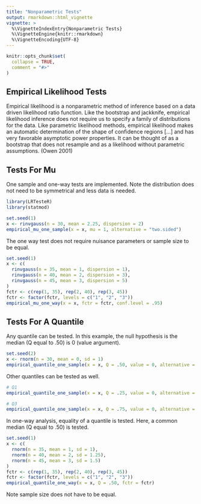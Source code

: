 ```yaml
---
title: "Nonparametric Tests"
output: rmarkdown::html_vignette
vignette: >
  %\VignetteIndexEntry{Nonparametric Tests}
  %\VignetteEngine{knitr::rmarkdown}
  %\VignetteEncoding{UTF-8}
---
```


```r
knitr::opts_chunk$set(
  collapse = TRUE,
  comment = "#>"
)
```

## Empirical Likelihood Tests

Empirical likelihood is a nonparametric method of inference based on a data driven likelihood ratio function. Like the bootstrap and jackknife, empirical likelihood inference does not require us to specify a family of distributions for the data. Like parametric likelihood methods, empirical likelihood makes an automatic determination of the shape of confidence regions [...] and has very favorable asymptotic power properties. It can be thought of as a bootstrap that does not resample and as a likelihood without parametric assumptions. (Owen 2001)

## Tests For Mu

One sample and one-way tests are implemented. Note the distribution does not need to be symmetrical and less data is needed.

```r
library(LRTesteR)
library(statmod)

set.seed(1)
x <- rinvgauss(n = 30, mean = 2.25, dispersion = 2)
empirical_mu_one_sample(x = x, mu = 1, alternative = "two.sided")
```
The one way test does not require nuisance parameters or sample size to be equal.

```r
set.seed(1)
x <- c(
  rinvgauss(n = 35, mean = 1, dispersion = 1),
  rinvgauss(n = 40, mean = 2, dispersion = 3),
  rinvgauss(n = 45, mean = 3, dispersion = 5)
)
fctr <- c(rep(1, 35), rep(2, 40), rep(3, 45))
fctr <- factor(fctr, levels = c("1", "2", "3"))
empirical_mu_one_way(x = x, fctr = fctr, conf.level = .95)
```

## Tests For A Quantile

Any quantile can be tested. In this example, the null hypothesis is the median (Q equal to .50) is 0 (value argument).

```r
set.seed(2)
x <- rnorm(n = 30, mean = 0, sd = 1)
empirical_quantile_one_sample(x = x, Q = .50, value = 0, alternative = "two.sided")
```
Other quantiles can be tested as well. 

```r
# Q1
empirical_quantile_one_sample(x = x, Q = .25, value = 0, alternative = "two.sided")
```

```r
# Q3
empirical_quantile_one_sample(x = x, Q = .75, value = 0, alternative = "two.sided")
```


In one-way analysis, equality of a quantile is tested. Here, a common median (Q equal to .50) is tested.

```r
set.seed(1)
x <- c(
  rnorm(n = 35, mean = 1, sd = 1),
  rnorm(n = 40, mean = 2, sd = 1.25),
  rnorm(n = 45, mean = 3, sd = 1.5)
)
fctr <- c(rep(1, 35), rep(2, 40), rep(3, 45))
fctr <- factor(fctr, levels = c("1", "2", "3"))
empirical_quantile_one_way(x = x, Q = .50, fctr = fctr)
```
Note sample size does not have to be equal.
